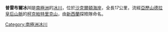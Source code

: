 {{coord|84|16|S|164|30|E|type:glacier_region:AQ|display=title}}

'''普雷布爾冰川'''是[[南極洲|南極洲]]的[[冰川|冰川]]，位於[[沙克爾頓海岸|沙克爾頓海岸]]，全長17公里，流經[[亞歷山德拉皇后山脈|亞歷山德拉皇后山脈]]的[[柯克帕特里克山|柯克帕特里克山]]，由[[新西蘭|新西蘭]]探險隊命名。

{{DEFAULTSORT:Prebble Glacier}}
[[Category:南極洲冰川|Category:南極洲冰川]]


{{ShackletonCoast-geo-stub}}